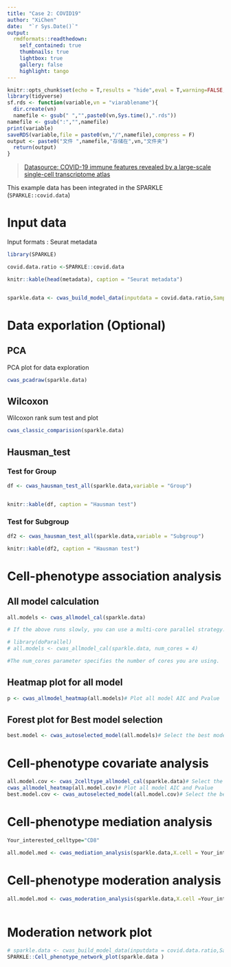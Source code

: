 ```yaml
---
title: "Case 2: COVID19"
author: "XiChen"
date:  "`r Sys.Date()`"
output:
  rmdformats::readthedown:
    self_contained: true
    thumbnails: true
    lightbox: true
    gallery: false
    highlight: tango
---
```


```r
knitr::opts_chunk$set(echo = T,results = "hide",eval = T,warning=FALSE,message=FALSE)
library(tidyverse)
sf.rds <- function(variable,vn = "viarablename"){
  dir.create(vn)
  namefile <- gsub(" ","",paste0(vn,Sys.time(),".rds"))
namefile <- gsub(":","",namefile)
print(variable)
saveRDS(variable,file = paste0(vn,"/",namefile),compress = F)
output <- paste0("文件 ",namefile,"存储在",vn,"文件夹")
  return(output)
}


```

 

>[Datasource: COVID-19 immune features revealed by a large-scale single-cell transcriptome atlas](https://www.cell.com/cell/fulltext/S0092-8674(21)00148-3)


This example data has been integrated in the SPARKLE (`SPARKLE::covid.data`)


# Input data

Input formats : Seurat metadata


```r


library(SPARKLE)

covid.data.ratio <-SPARKLE::covid.data 

knitr::kable(head(metadata), caption = "Seurat metadata")  


sparkle.data <- cwas_build_model_data(inputdata = covid.data.ratio,Sample = "sampleID",Phenotype = "severity",Celltype ="celltype",Group ="tissue",Subgroup = "dataset",Control_label = "control",Disease_label = "severe/critical",Cellrate ="cellratio",selected_celltype = c("CD8","DC","Macro") )

```

# Data exporlation (Optional)


## PCA

PCA plot for data exploration

```r
cwas_pcadraw(sparkle.data) 
```


## Wilcoxon 

Wilcoxon rank sum test and plot

```r

cwas_classic_comparision(sparkle.data)  

```

## Hausman_test{.tabset}

### Test for Group

```r


df <- cwas_hausman_test_all(sparkle.data,variable = "Group")


knitr::kable(df, caption = "Hausman test")  

```


### Test for Subgroup

```r


df2 <- cwas_hausman_test_all(sparkle.data,variable = "Subgroup")

knitr::kable(df2, caption = "Hausman test") 
```



#  Cell-phenotype association analysis

## All model calculation

```r


all.models <- cwas_allmodel_cal(sparkle.data)

# If the above runs slowly, you can use a multi-core parallel strategy. 

# library(doParallel)
# all.models <- cwas_allmodel_cal(sparkle.data, num_cores = 4)

#The num_cores parameter specifies the number of cores you are using.

```

## Heatmap plot for all model


```r
p <- cwas_allmodel_heatmap(all.models)# Plot all model AIC and Pvalue
```
 


## Forest plot for Best model selection

```r

 
best.model <- cwas_autoselected_model(all.models)# Select the best model and plot


```




#  Cell-phenotype covariate analysis



```r


all.model.cov <- cwas_2celltype_allmodel_cal(sparkle.data)# Select the best model and plot
cwas_allmodel_heatmap(all.model.cov)# Plot all model AIC and Pvalue
best.model.cov <- cwas_autoselected_model(all.model.cov)# Select the best model and plot


```


#  Cell-phenotype mediation analysis

```r

Your_interested_celltype="CD8"

all.model.med <- cwas_mediation_analysis(sparkle.data,X.cell = Your_interested_celltype,Best_model =best.model,method = "cell_mediate_cell" )# Select the best model and plot

```
 



#  Cell-phenotype moderation analysis



```r


all.model.mod <- cwas_moderation_analysis(sparkle.data,X.cell =Your_interested_celltype,Best_model =best.model,method = "cell_moderation_cell" )# Select the best model and plot



```



#  Moderation network plot

```r


# sparkle.data <- cwas_build_model_data(inputdata = covid.data.ratio,Sample = "sampleID",Phenotype = "severity",Celltype ="celltype",Group ="tissue",Subgroup = "dataset",Control_label = "control",Disease_label = "severe/critical",Cellrate ="cellratio",selected_celltype = c("CD8","DC","Macro") )
SPARKLE::Cell_phenotype_network_plot(sparkle.data )

```
